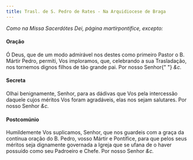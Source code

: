 ```yaml
---
title: Trasl. de S. Pedro de Rates - Na Arquidiocese de Braga
---
```


<em>Como na Missa Sacerdótes Dei, página martirpontifice, excepto:</em>

#### Oração

<div class="container-fluid">
  <div class="row">
    <span class="text-justify"></span>
<span class="text-justify">
      Ó Deus, que de um modo admirável nos destes como primeiro Pastor o B.
      Mártir Pedro, permiti, Vos imploramos, que, celebrando a sua Trasladação,
      nos tornemos dignos filhos de tão grande pai. Por nosso Senhor{" "}
      <em>&c.</em>
    </span>
</div>

#### Secreta

<div class="container-fluid">
  <div class="row">
    <span class="text-justify"></span>
<span class="text-justify">
      Olhai benignamente, Senhor, para as dádivas que Vos pela intercessão
      daquele cujos méritos Vos foram agradáveis, elas nos sejam salutares. Por
      nosso Senhor <em>&c.</em>
    </span>
</div>

#### Postcomúnio

<div class="container-fluid">
  <div class="row">
    <span class="text-justify"></span>
<span class="text-justify">
      Humildemente Vos suplicamos, Senhor, que nos guardeis com a graça da
      contínua oração do B. Pedro, vosso Mártir e Pontífice, para que pelos seus
      méritos seja dignamente governada a Igreja que se ufana de o haver
      possuído como seu Padroeiro e Chefe. Por nosso Senhor <em>&c.</em>
    </span>
</div>
